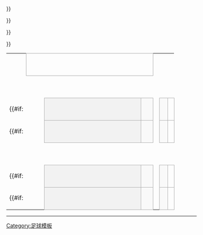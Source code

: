 {| border=0 cellpadding=0 cellspacing=0 style="font-size: 90%; margin:1em 2em 1em 1em;"
| &nbsp;
| align="center" colspan="5" style="border:1px solid #aaa;" bgcolor=#f2f2f2|{{{RD1|準決賽}}}
| colspan="2" |
| align="center" colspan="3" style="border:1px solid #aaa;" bgcolor=#f2f2f2|{{{RD2|決賽}}}

|-
| &nbsp;
| style="width:2em;"|&nbsp;
| style="width:15em;"|&nbsp;
| style="width:1em;"|&nbsp;
| style="width:1em;"|&nbsp;
| style="width:2em;"|&nbsp;
| style="width:2em;"|&nbsp;
| style="width:1em;"|&nbsp;
| style="width:2em;"|&nbsp;
| style="width:16em;"|&nbsp;
| style="width:2em;"|&nbsp;

|-
| height=6|
{{#if:{{{RD1-seed1|}}}
|
<td align=center bgcolor="#f2f2f2" style="border:1px solid #aaa;"> {{{RD1-seed1}}}</td>
<td style="border:1px solid #aaa;" bgcolor="#f9f9f9"> &nbsp;{{{RD1-team1|&nbsp;}}}</td>
|
<td colspan="2" style="border:1px solid #aaa;" bgcolor=#f9f9f9> &nbsp;{{{RD1-team1|&nbsp;}}}</td>
}}
| align=center style="border:1px solid #aaa;" bgcolor=#f9f9f9| {{{RD1-score1-1|&nbsp;}}}
| align=center style="border:1px solid #aaa;" bgcolor=#f9f9f9| {{{RD1-score1-2|&nbsp;}}}
| align=center style="border:1px solid #aaa;" bgcolor=#f9f9f9| {{{RD1-score1-A|&nbsp;}}}
| align=center style="border-width:0 0 2px 0; border-style:solid;border-color:black;"|&nbsp;

|-
| height=6|
{{#if:{{{RD1-seed2|}}}
|
<td align=center bgcolor="#f2f2f2" style="border:1px solid #aaa;"> {{{RD1-seed2}}}</td>
<td style="border:1px solid #aaa;" bgcolor="#f9f9f9"> &nbsp;{{{RD1-team2|&nbsp;}}}</td>
|
<td colspan="2" style="border:1px solid #aaa;" bgcolor=#f9f9f9> &nbsp;{{{RD1-team2|&nbsp;}}}</td>
}}
| align=center style="border:1px solid #aaa;" bgcolor=#f9f9f9| {{{RD1-score2-1|&nbsp;}}}
| align=center style="border:1px solid #aaa;" bgcolor=#f9f9f9| {{{RD1-score2-2|&nbsp;}}}
| align=center style="border:1px solid #aaa;" bgcolor=#f9f9f9| {{{RD1-score2-A|&nbsp;}}}
| rowspan="4" align=center style="border-width:2px 2px 2px 0; border-style:solid;border-color:black;"|&nbsp;

|-
| height=6|
| rowspan="2" colspan="5"|&nbsp;
| align=center style="border-width:0 0 2px 0; border-style:solid;border-color:black;"|&nbsp;
{{#if:{{{RD2-seed1|}}}
|
<td align=center bgcolor="#f2f2f2" style="border:1px solid #aaa;"> {{{RD2-seed1}}}</td>
<td style="border:1px solid #aaa;" bgcolor="#f9f9f9"> &nbsp;{{{RD2-team1|&nbsp;}}}</td>
|
<td colspan="2" style="border:1px solid #aaa;" bgcolor=#f9f9f9> &nbsp;{{{RD2-team1|&nbsp;}}}</td>
}}
| align=center style="border:1px solid #aaa;" bgcolor=#f9f9f9| {{{RD2-score1|&nbsp;}}}

|-
| height=6|
| align=center style="border-width:2px 0 0 0; border-style:solid;border-color:black;"|&nbsp;
{{#if:{{{RD2-seed2|}}}
|
<td align=center bgcolor="#f2f2f2" style="border:1px solid #aaa;"> {{{RD2-seed2}}}</td>
<td style="border:1px solid #aaa;" bgcolor="#f9f9f9"> &nbsp;{{{RD2-team2|&nbsp;}}}</td>
|
<td colspan="2" style="border:1px solid #aaa;" bgcolor=#f9f9f9> &nbsp;{{{RD2-team2|&nbsp;}}}</td>
}}
| align=center style="border:1px solid #aaa;" bgcolor=#f9f9f9| {{{RD2-score2|&nbsp;}}}

|-
| height=6|
{{#if:{{{RD1-seed3|}}}
|
<td align=center bgcolor="#f2f2f2" style="border:1px solid #aaa;"> {{{RD1-seed3}}}</td>
<td style="border:1px solid #aaa;" bgcolor="#f9f9f9"> &nbsp;{{{RD1-team3|&nbsp;}}}</td>
|
<td colspan="2" style="border:1px solid #aaa;" bgcolor=#f9f9f9> &nbsp;{{{RD1-team3|&nbsp;}}}</td>
}}
| align=center style="border:1px solid #aaa;" bgcolor=#f9f9f9| {{{RD1-score3-1|&nbsp;}}}
| align=center style="border:1px solid #aaa;" bgcolor=#f9f9f9| {{{RD1-score3-2|&nbsp;}}}
| align=center style="border:1px solid #aaa;" bgcolor=#f9f9f9| {{{RD1-score3-A|&nbsp;}}}
{{#if:{{{RD2-team3|}}}
|
{{!}}
{{!}} align="center" colspan="3" style="border:1px solid #aaa;" bgcolor=#f2f2f2{{!}}{{{RD3|Third-place}}}
|
}}
|-
| height=6|
{{#if:{{{RD1-seed4|}}}
|
<td align=center bgcolor="#f2f2f2" style="border:1px solid #aaa;"> {{{RD1-seed4}}}</td>
<td style="border:1px solid #aaa;" bgcolor="#f9f9f9"> &nbsp;{{{RD1-team4|&nbsp;}}}</td>
|
<td colspan="2" style="border:1px solid #aaa;" bgcolor=#f9f9f9> &nbsp;{{{RD1-team4|&nbsp;}}}</td>
}}
| align=center style="border:1px solid #aaa;" bgcolor=#f9f9f9| {{{RD1-score4-1|&nbsp;}}}
| align=center style="border:1px solid #aaa;" bgcolor=#f9f9f9| {{{RD1-score4-2|&nbsp;}}}
| align=center style="border:1px solid #aaa;" bgcolor=#f9f9f9| {{{RD1-score4-A|&nbsp;}}}
| align=center style="border-width:2px 0 0 0; border-style:solid;border-color:black;"|&nbsp;
|
{{#if:{{{RD2-team3|}}}
|
{{#if:{{{RD2-seed3|}}}
|
<td align=center bgcolor="#f2f2f2" style="border:1px solid #aaa;"> {{{RD2-seed3}}}</td>
<td style="border:1px solid #aaa;" bgcolor="#f9f9f9"> &nbsp;{{{RD2-team3|&nbsp;}}}</td>
|
<td colspan="2" style="border:1px solid #aaa;" bgcolor=#f9f9f9> &nbsp;{{{RD2-team3|&nbsp;}}}</td>
}}
{{!}} align=center style="border:1px solid #aaa;" bgcolor=#f9f9f9{{!}} {{{RD2-score3|&nbsp;}}}
|
}}
{{!}}-
{{#if:{{{RD2-team4|}}}
|
{{!}}colspan=6{{!}}
{{#if:{{{RD2-seed4|}}}
|
<td align=center bgcolor="#f2f2f2" style="border:1px solid #aaa;"> {{{RD2-seed4}}}</td>
<td style="border:1px solid #aaa;" bgcolor="#f9f9f9"> &nbsp;{{{RD2-team4|&nbsp;}}}</td>
|
<td colspan="2" style="border:1px solid #aaa;" bgcolor=#f9f9f9> &nbsp;{{{RD2-team4|&nbsp;}}}</td>
}}
{{!}} align=center style="border:1px solid #aaa;" bgcolor=#f9f9f9{{!}} {{{RD2-score4|&nbsp;}}}
|
}}
|}<noinclude>
----

[[Category:足球模板]]

</noinclude>